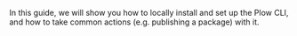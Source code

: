 In this guide, we will show you how to locally install and set up the Plow CLI,
and how to take common actions (e.g. publishing a package) with it.